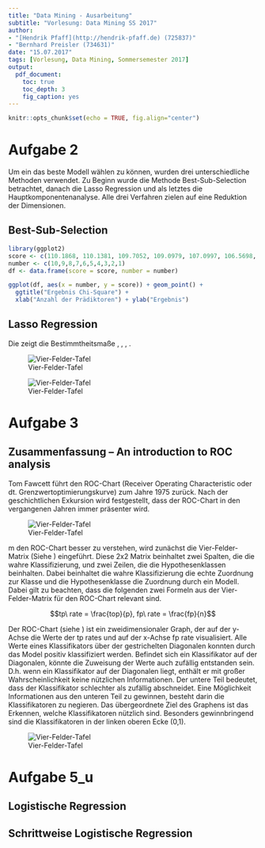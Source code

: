 ```yaml
---
title: "Data Mining - Ausarbeitung"
subtitle: "Vorlesung: Data Mining SS 2017"
author: 
- "[Hendrik Pfaff](http://hendrik-pfaff.de) (725837)"
- "Bernhard Preisler (734631)"
date: "15.07.2017"
tags: [Vorlesung, Data Mining, Sommersemester 2017]
output:
  pdf_document:
    toc: true
    toc_depth: 3
    fig_caption: yes
---
```


```r
knitr::opts_chunk$set(echo = TRUE, fig.align="center")
```

\newpage
# Aufgabe 2
Um ein das beste Modell wählen zu können, wurden drei unterschiedliche Methoden verwendet. Zu Beginn wurde die Methode Best-Sub-Selection betrachtet, danach die Lasso Regression und als letztes die Hauptkomponentenanalyse. Alle drei Verfahren zielen auf eine Reduktion der Dimensionen.

## Best-Sub-Selection

```r
library(ggplot2)
score <- c(110.1868, 110.1381, 109.7052, 109.0979, 107.0997, 106.5698, 100.6671, 95.4420, 88.9431, 81.3070)
number <- c(10,9,8,7,6,5,4,3,2,1)
df <- data.frame(score = score, number = number)

ggplot(df, aes(x = number, y = score)) + geom_point() + 
  ggtitle("Ergebnis Chi-Square") +
  xlab("Anzahl der Prädiktoren") + ylab("Ergebnis")

```


## Lasso Regression

Die \autoref{fig:lasso_criteria_for_y} zeigt die Bestimmtheitsmaße \textit{AIC}, \textit{AICC}, \textit{SBC}, \textit{Adj R-Sq}. 

![Vier-Felder-Tafel \label{fig:lasso_criteria_for_y}](figures/lasso_criteria_for_y.PNG)

![Vier-Felder-Tafel \label{fig:lasso_model}](figures/lasso_model.PNG)

\newpage
# Aufgabe 3
## Zusammenfassung – An introduction to ROC analysis

Tom Fawcett führt den ROC-Chart (Receiver Operating Characteristic oder dt. Grenzwertoptimierungskurve) zum Jahre 1975 zurück. Nach der geschichtlichen Exkursion wird festgestellt, dass der ROC-Chart in den vergangenen Jahren immer präsenter wird.

![Vier-Felder-Tafel \label{fig:four-field-matrix}](figures/four-field-matrix-tp-fp.PNG)

m den ROC-Chart besser zu verstehen, wird zunächst die Vier-Felder-Matrix (Siehe \autoref{fig:four-field-matrix}) eingeführt. Diese 2x2 Matrix beinhaltet zwei Spalten, die die wahre Klassifizierung, und zwei Zeilen, die die Hypothesenklassen beinhalten. Dabei beinhaltet die wahre Klassifizierung die echte Zuordnung zur Klasse und die Hypothesenklasse die Zuordnung durch ein Modell. Dabei gilt zu beachten, dass die folgenden zwei Formeln aus der Vier-Felder-Matrix für den ROC-Chart relevant sind.

$$tp\ rate = \frac{top}{p}, fp\ rate = \frac{fp}{n}$$

Der ROC-Chart (siehe \autoref{fig:roc-graph}) ist ein zweidimensionaler Graph, der auf der y-Achse die Werte der tp rates und auf der x-Achse fp rate visualisiert. Alle Werte eines Klassifikators über der gestrichelten Diagonalen konnten durch das Model positiv klassifiziert werden. Befindet sich ein Klassifikator auf der Diagonalen, könnte die Zuweisung der Werte auch zufällig entstanden sein. D.h. wenn ein Klassifikator auf der Diagonalen liegt, enthält er mit großer Wahrscheinlichkeit keine nützlichen Informationen. Der untere Teil bedeutet, dass der Klassifikator schlechter als zufällig abschneidet. Eine Möglichkeit Informationen aus den unteren Teil zu gewinnen, besteht darin die Klassifikatoren zu negieren. Das übergeordnete Ziel des Graphens ist das Erkennen, welche Klassifikatoren nützlich sind. Besonders gewinnbringend sind die Klassifikatoren in der linken oberen Ecke (0,1).

![Vier-Felder-Tafel \label{fig:roc-graph}](figures/roc_graph.PNG)


# Aufgabe 5_u
## Logistische Regression
## Schrittweise Logistische Regression



